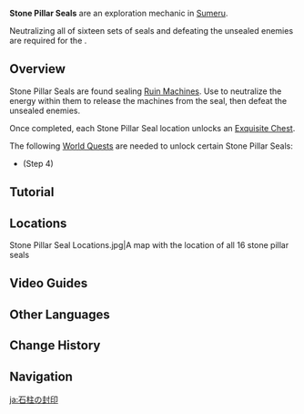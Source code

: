 {{Stub|Needs complete list of World Quests which unlock Stone Pillar Seal locations}}
{{See also|Legends of the Stone Lock}}
{{Terminology Infobox
|image        = Stone Pillar Seal.png
|type         = Exploration
|region       = Sumeru
}}
'''Stone Pillar Seals''' are an exploration mechanic in [[Sumeru]].

Neutralizing all of sixteen sets of seals and defeating the unsealed enemies are required for the {{Quest|Legends of the Stone Lock}}.

==Overview==
Stone Pillar Seals are found sealing [[Ruin Machines]]. Use {{Pyro}} to neutralize the energy within them to release the machines from the seal, then defeat the unsealed enemies.

Once completed, each Stone Pillar Seal location unlocks an [[Exquisite Chest]].

The following [[World Quests]] are needed to unlock certain Stone Pillar Seals:
* {{Quest|Royinjan's Chapter: Linga|showType=0}} (Step 4)

==Tutorial==
{{Tutorial|Seal on the Stone Pillar}}

==Locations==
<gallery>
Stone Pillar Seal Locations.jpg|A map with the location of all 16 stone pillar seals
</gallery>

==Video Guides==
{{EVT
|video1   = https://youtu.be/-jVQMi-lkpM
|caption1 = Legends of Stone Lock: All 16 Stone Pillar Seals Locations
}}

==Other Languages==
{{Other Languages
|en      = Stone Pillar Seal
|zhs     = 石柱封印
|zhs_rm  = Shízhù Fēngyìn
|zht     = 石柱封印
|zht_rm  = Shízhù Fēngyìn
|zh_tl   = Stone Pillar Seal
|ja      = 石柱の封印
|ja_rm   = Sekichuu no Fuuin
|ja_tl   = Stone Pillar Seal
|ko      = 돌기둥 {{tt|봉인|封印}}
|ko_tl   = Stone Pillar Seal
|es      = Pilar sellado
|es_tl   = Sealed Pillar
|fr      = Sceau de pilier en pierre
|fr_tl   = Stone Pillar Seal
|ru      = Каменная колонна
|ru_tl   = Stone Pillar
|th      = ผนึกเสาหิน
|th_rm   = 
|th_tl   = 
|vi      = Trụ Đá Phong Ấn
|vi_tl   = 
|de      = Siegel der Steinsäulen
|de_tl   = Seal of Stone Pillars
|id      = Segel Stone Pillar
|id_tl   = Stone Pillar Seal
|pt      = <!--O -->Selo no Pilar de Pedra
|pt_tl   = 
|tr      = Taş Sütündeki Mühür
|tr_tl   = Seal on Stone Pillars
|it      = 
|it_tl   = 
}}

==Change History==
{{Change History|3.0}}

==Navigation==
{{Exploration Navbox|Sumeru}}

[[ja:石柱の封印]]